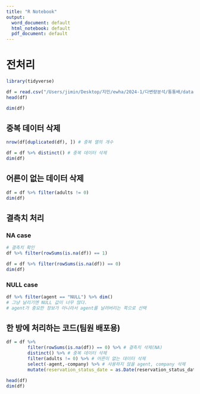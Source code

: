 ```yaml
---
title: "R Notebook"
output:
  word_document: default
  html_notebook: default
  pdf_document: default
---
```

# 전처리 
```r
library(tidyverse)
```

```r
df = read.csv("/Users/jimin/Desktop/지민/ewha/2024-1/다변량분석/통통배/dataset/hotel_bookings.csv")
head(df)
```
```r
dim(df)
```

## 중복 데이터 삭제 

```r
nrow(df[duplicated(df), ]) # 중복 열의 개수 
```

```r
df = df %>% distinct() # 중복 데이터 삭제 
dim(df)
```

## 어른이 없는 데이터 삭제 
```r
df = df %>% filter(adults != 0)
dim(df)
```

## 결측치 처리 
### NA case
```r
# 결측치 확인 
df %>% filter(rowSums(is.na(df)) == 1)
```

```r
df = df %>% filter(rowSums(is.na(df)) == 0)
dim(df)
```

### NULL case
```r
df %>% filter(agent == "NULL") %>% dim() 
# 그냥 날리기엔 NULL 값이 너무 많다. 
# agent가 중요한 정보가 아니라서 agent를 날려버리는 쪽으로 선택
```

## 한 방에 처리하는 코드(팀원 배포용)
```r
df = df %>% 
        filter(rowSums(is.na(df)) == 0) %>% # 결측치 삭제(NA)
        distinct() %>% # 중복 데이터 삭제 
        filter(adults != 0) %>% # 어른이 없는 데이터 삭제 
        select(-agent,-company) %>% # 사용하지 않을 agent, company 삭제
        mutate(reservation_status_date = as.Date(reservation_status_date)) # reservation_status_date dtype 변환

head(df)
dim(df)
```

